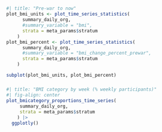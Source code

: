 
##### {width="50%"}

```r
#| title: "Pre-war to now"
plot_bmi_units <- plot_time_series_statistics(
      summary_daily_org,
      #summary_variable = "bmi",
      strata = meta_params$stratum
    )
plot_bmi_percent <- plot_time_series_statistics(
      summary_daily_org,
      #summary_variable = "bmi_change_percent_prewar",
      strata = meta_params$stratum
    )

subplot(plot_bmi_units, plot_bmi_percent)
```

##### {width="50%"}

```r
#| title: "BMI category by week (% weekly participants)"
#| fig-align: center
plot_bmicategory_proportions_time_series(
     summary_daily_org,
     strata = meta_params$stratum
    ) |> 
  ggplotly()
```
